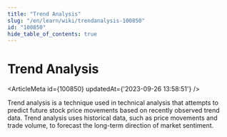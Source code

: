 ```yaml
---
title: "Trend Analysis"
slug: "/en/learn/wiki/trendanalysis-100850"
id: "100850"
hide_table_of_contents: true
---
```



# Trend Analysis

<ArticleMeta id={100850} updatedAt={'2023-09-26 13:58:51'} />
<div className='border-solid border-b border-t-0 my-4 border-[var(--ifm-color-gray-300)]' />

Trend analysis is a technique used in technical analysis that attempts to predict future stock price movements based on recently observed trend data. Trend analysis uses historical data, such as price movements and trade volume, to forecast the long-term direction of market sentiment.
